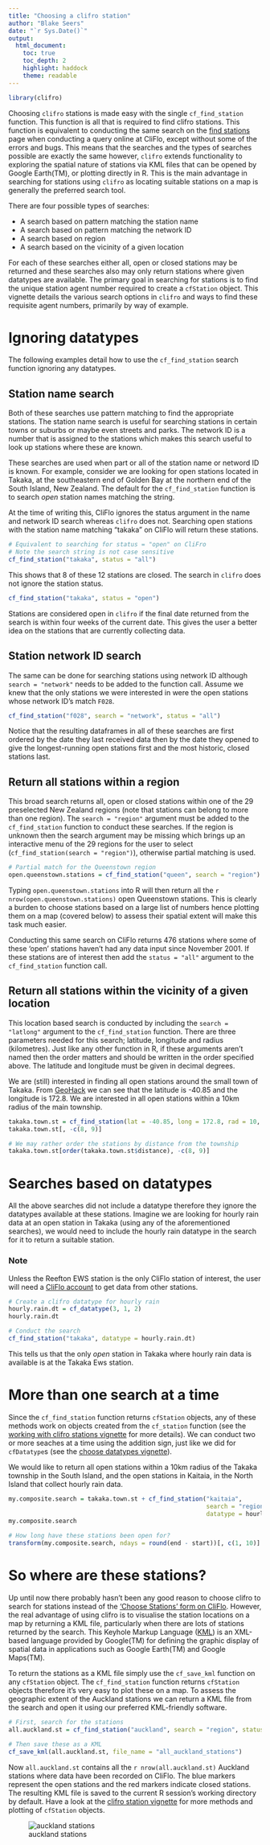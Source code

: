 ```yaml
---
title: "Choosing a clifro station"
author: "Blake Seers"
date: "`r Sys.Date()`"
output: 
  html_document:
    toc: true
    toc_depth: 2
    highlight: haddock
    theme: readable
---
```


<!--
%\VignetteEngine{knitr::knitr}
%\VignetteIndexEntry{Choosing a clifro station}
-->

```r
library(clifro)
```

Choosing `clifro` stations is made easy with the single `cf_find_station`
function. This function is all that is required to find clifro stations. This
function is equivalent to conducting the same search on the 
[find stations](http://cliflo.niwa.co.nz/pls/niwp/wstn.get_stn_html) page when 
conducting a query online at CliFlo, except without some of the errors and bugs. 
This means that the searches and the types of searches possible are exactly the 
same however, `clifro` extends functionality to exploring the spatial nature of 
stations via KML files that can be opened by Google Earth(TM), or plotting 
directly in R. This is the main advantage in searching for stations using 
`clifro` as locating suitable stations on a map is generally the preferred 
search tool.

There are four possible types of searches:

* A search based on pattern matching the station name
* A search based on pattern matching the network ID
* A search based on region
* A search based on the vicinity of a given location

For each of these searches either all, open or closed stations may be returned
and these searches also may only return stations where given datatypes are
available. The primary goal in searching for stations is to find the 
unique station agent number required to create a `cfStation` object. This 
vignette details the various search options in `clifro` and ways to find these
requisite agent numbers, primarily by way of example.

# Ignoring datatypes
The following examples detail how to use the `cf_find_station` search function
ignoring any datatypes.

## Station name search
Both of these searches use pattern matching to find the appropriate stations. 
The station name search is useful for searching stations in certain towns or
suburbs or maybe even streets and parks. The network ID is a number that is 
assigned to the stations which makes this search useful to look up stations 
where these are known.

These searches are used when part or all of the station name or netword ID is 
known. For example, consider we are looking for open stations located in Takaka, 
at the southeastern end of Golden Bay at the northern end of the South Island, 
New Zealand. The default for the `cf_find_station` function is to search *open* 
station names matching the string.

At the time of writing this, CliFlo ignores the status argument in the name and 
network ID search whereas `clifro` does not. Searching open stations with the
station name matching "takaka" on CliFlo will return these stations.

```r
# Equivalent to searching for status = "open" on CliFro
# Note the search string is not case sensitive
cf_find_station("takaka", status = "all")
```

This shows that 8 of these 12 stations are closed. The search in `clifro` does 
not ignore the station status.

```r
cf_find_station("takaka", status = "open")
```

Stations are considered open in `clifro` if the final date returned from the
search is within four weeks of the current date. This gives the user a better
idea on the stations that are currently collecting data. 

## Station network ID search
The same can be done for searching stations using network ID although 
`search = "network"` needs to be added to the function call. Assume we knew
that the only stations we were interested in were the open stations whose 
network ID's match `F028`.

```r
cf_find_station("f028", search = "network", status = "all")
```

Notice that the resulting dataframes in all of these searches are first ordered
by the date they last received data then by the date they opened to give the
longest-running open stations first and the most historic, closed stations last.

## Return all stations within a region
This broad search returns all, open or closed stations within one of the 29 
preselected New Zealand regions (note that stations can belong to more than
one region). The `search = "region"` argument must be 
added to the `cf_find_station` function to conduct these searches. If the region 
is unknown then the search argument may be missing which brings up an 
interactive menu of the 29 regions for the user to select 
(`cf_find_station(search = "region")`), otherwise partial matching is used.

```r
# Partial match for the Queenstown region
open.queenstown.stations = cf_find_station("queen", search = "region")
```

Typing `open.queenstown.stations` into R will then return all the 
`r nrow(open.queenstown.stations)` open Queenstown stations. This 
is clearly a burden to choose stations based on a large list of numbers hence 
plotting them on a map (covered below) to assess their spatial extent will make 
this task much easier.

Conducting this same search on CliFlo returns 476 stations where some of these
'open' stations haven't had any data input since November 2001.
If these stations are of interest then add the `status = "all"` argument 
to the `cf_find_station` function call.

## Return all stations within the vicinity of a given location
This location based search is conducted by including the 
`search = "latlong"` argument to the `cf_find_station` function. There are 
three parameters needed for this search; latitude, longitude and radius 
(kilometres). Just like any other function in R, if these arguments aren't 
named then the order matters and should be written in the order specified above.
The latitude and longitude must be given in decimal degrees.

We are (still) interested in finding all open stations around the small town of
Takaka. From 
[GeoHack](http://tools.wmflabs.org/geohack/geohack.php?pagename=Takaka%2C_New_Zealand&params=40_51_S_172_48_E_type:city%281149%29_region:NZ) 
we can see that the latitude is -40.85 and the longitude is 172.8. We are 
interested in all open stations within a 10km radius of the main township.

```r
takaka.town.st = cf_find_station(lat = -40.85, long = 172.8, rad = 10, search = "latlong")
takaka.town.st[, -c(8, 9)]

# We may rather order the stations by distance from the township
takaka.town.st[order(takaka.town.st$distance), -c(8, 9)]
```

# Searches based on datatypes

All the above searches did not include a datatype therefore they ignore the 
datatypes available at these stations. Imagine we are looking for 
hourly rain data at an open station in Takaka (using any of the aforementioned
searches), we would need to include the hourly rain datatype in the search for 
it to return a suitable station.

### Note
Unless the Reefton EWS station is the only CliFlo station of interest, the user 
will need a [CliFlo account](http://cliflo.niwa.co.nz/pls/niwp/wsubform.intro)
to get data from other stations.

```r
# Create a clifro datatype for hourly rain
hourly.rain.dt = cf_datatype(3, 1, 2)
hourly.rain.dt

# Conduct the search
cf_find_station("takaka", datatype = hourly.rain.dt)
```

This tells us that the only *open* station in Takaka where hourly rain data 
is available is at the Takaka Ews station. 

# More than one search at a time
Since the `cf_find_station` function returns `cfStation` objects, any of these 
methods work on objects created from the `cf_station` function (see the 
[working with clifro stations vignette][clifrostation] for more details). We can 
conduct two or more seaches at a time using the addition sign, just like we did 
for `cfDatatype`s (see the [choose datatypes vignette][chooseDatatype]).

We would like to return all open stations within a 10km radius of the Takaka 
township in the South Island, and the open stations in Kaitaia, in the North 
Island that collect hourly rain data.

```r
my.composite.search = takaka.town.st + cf_find_station("kaitaia", 
                                                       search = "region", 
                                                       datatype = hourly.rain.dt)
my.composite.search

# How long have these stations been open for?
transform(my.composite.search, ndays = round(end - start))[, c(1, 10)]
```


# So where are these stations?

Up until now there probably hasn't been any good reason to choose clifro to 
search for stations instead of the 
['Choose Stations' form on CliFlo](http://cliflo.niwa.co.nz/pls/niwp/wstn.get_stn_html). 
However, the real advantage of using clifro is to visualise the station 
locations on a map by returning a KML file, particularly when there are lots of 
stations returned by the search. This Keyhole Markup Language 
([KML](http://resources.arcgis.com/en/help/main/10.1/index.html#//00s20000000m000000)) 
is an XML-based language provided by Google(TM) for defining the graphic display 
of spatial data in applications such as Google Earth(TM) and Google Maps(TM).

To return the stations as a KML file simply use the `cf_save_kml` function on 
any `cfStation` object. The `cf_find_station` function returns `cfStation` 
objects therefore it's very easy to plot these on a map. To assess the 
geographic extent of the Auckland stations we can return a KML file from the 
search and open it using our preferred KML-friendly software.

```r
# First, search for the stations
all.auckland.st = cf_find_station("auckland", search = "region", status = "all")

# Then save these as a KML
cf_save_kml(all.auckland.st, file_name = "all_auckland_stations")
```

Now `all.auckland.st` contains all the `r nrow(all.auckland.st)` 
Auckland stations where data have been recorded on CliFlo. The blue markers 
represent the open stations and the red markers indicate closed stations. The 
resulting KML file is saved to the current R session's working directory by 
default. Have a look at the [clifro station vignette][clifrostation] for more 
methods and plotting of `cfStation` objects.

![auckland stations][allAucklandStations]

[chooseDatatype]: choose-datatype.html
[clifrostation]: cfStation.html
[allAucklandStations]: figures/map.png "All Auckland Stations"